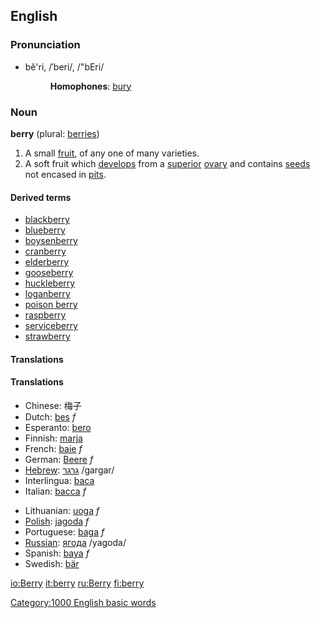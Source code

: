 ==English==
===Pronunciation===
*bĕ'ri, /ˈberi/, /"bEri/
*:'''Homophones''': [[bury]]

===Noun===
'''berry''' (plural: [[berries]])

#A small [[fruit]], of any one of many varieties.
#A soft fruit which [[develop]]s from a [[superior]] [[ovary]] and contains [[seed]]s not encased in [[pit]]s.

====Derived terms====
*[[blackberry]]
*[[blueberry]]
*[[boysenberry]]
*[[cranberry]]
*[[elderberry]]
*[[gooseberry]]
*[[huckleberry]]
*[[loganberry]]
*[[poison berry]]
*[[raspberry]]
*[[serviceberry]]
*[[strawberry]]

====Translations====
====Translations====
{{top}}
*Chinese: 梅子
*Dutch: [[bes]] ''f''
*Esperanto: [[bero]]
*Finnish: [[marja]]
*French: [[baie]] ''f''
*German: [[Beere]] ''f''
*[[Hebrew]]: [[:he:גרגר|גרגר]] /gargar/
*Interlingua: [[baca]]
*Italian: [[bacca]] ''f''
{{mid}}
*Lithuanian: [[uoga]] ''f''
*[[Polish]]: [[jagoda]] ''f''
*Portuguese: [[baga]] ''f''
*[[Russian]]: [[:ry:ягода|ягода]] /yagoda/
*Spanish: [[baya]] ''f''
*Swedish: [[bär]]
{{bottom}}




[[Category:1000 English basic words]]

[[io:Berry]]
[[it:berry]]
[[ru:Berry]]
[[fi:berry]]